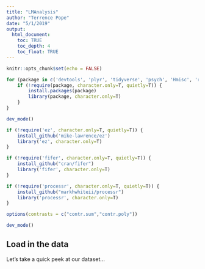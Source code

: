 ```yaml
---
title: "LMAnalysis"
author: "Terrence Pope"
date: "5/1/2019"
output: 
  html_document:
    toc: TRUE
    toc_depth: 4
    toc_float: TRUE
---
```


```r
knitr::opts_chunk$set(echo = FALSE)

for (package in c('devtools', 'plyr', 'tidyverse', 'psych', 'Hmisc', 'reshape2', 'lme4', 'MASS', 'ggplot2', 'gmodels', 'RVAideMemoire', 'phia', 'ggthemes', 'mediation', 'params', 'diagram', 'pander')) {
    if (!require(package, character.only=T, quietly=T)) {
        install.packages(package)
        library(package, character.only=T)
    }
}

dev_mode()

if (!require('ez', character.only=T, quietly=T)) {
    install_github('mike-lawrence/ez')
    library('ez', character.only=T)
}

if (!require('fifer', character.only=T, quietly=T)) {
    install_github("cran/fifer")
    library('fifer', character.only=T)
}

if (!require('processr', character.only=T, quietly=T)) {
    install_github("markhwhiteii/processr")
    library('processr', character.only=T)
}

options(contrasts = c("contr.sum","contr.poly"))

dev_mode()
```

## Load in the data
Let's take a quick peek at our dataset...
```r

```
